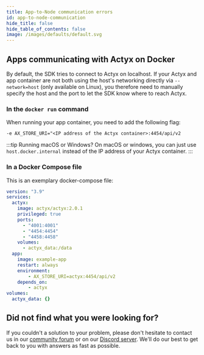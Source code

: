 ```yaml
---
title: App-to-Node communication errors
id: app-to-node-communication
hide_title: false
hide_table_of_contents: false
image: /images/defaults/default.svg
---
```


## Apps communicating with Actyx on Docker

By default, the SDK tries to connect to Actyx on localhost. If your Actyx and app container are not both using the host's networking directly via `--network=host` (only available on Linux), you therefore need to manually specify the host and the port to let the SDK know where to reach Actyx.

### In the `docker run` command

When running your app container, you need to add the following flag:

`-e AX_STORE_URI="<IP address of the Actyx container>:4454/api/v2`

:::tip Running macOS or Windows?
On macOS or windows, you can just use `host.docker.internal` instead of the IP address of your Actyx container.
:::

### In a Docker Compose file

This is an exemplary docker-compose file:

```yaml
version: "3.9"
services:
  actyx:
    image: actyx/actyx:2.0.1
    privileged: true
    ports:
      - "4001:4001"
      - "4454:4454"
      - "4458:4458"
    volumes:
      - actyx_data:/data
  app:
    image: example-app
    restart: always
    environment: 
        - AX_STORE_URI=actyx:4454/api/v2
    depends_on: 
        - actyx
volumes:
  actyx_data: {}
```

## Did not find what you were looking for?

If you couldn't a solution to your problem, please don't hesitate to contact us in our [community forum](https://groups.google.com/a/actyx.io/g/developers) or on our [Discord server](https://discord.gg/262yJhc). We'll do our best to get back to you with answers as fast as possible.
